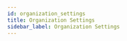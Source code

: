---
id: organization_settings
title: Organization Settings
sidebar_label: Organization Settings
---
